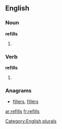 
==English==

===Noun===
'''refills'''

# {{plural of |[[refill]]}}

===Verb===
'''refills'''

# {{third-person singular of|[[refill]]}}

===Anagrams===
* [[fillers#English|fillers]], [[fillérs#English|fillérs]]
[[Category:English plurals]]
[[ar:refills]]
[[fr:refills]]